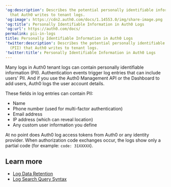 ---
'og:description': Describes the potential personally identifiable information (PII)
  that Auth0 writes to tenant logs.
'og:image': https://cdn2.auth0.com/docs/1.14553.0/img/share-image.png
'og:title': Personally Identifiable Information in Auth0 Logs
'og:url': https://auth0.com/docs/
permalink: pii-in-logs
title: Personally Identifiable Information in Auth0 Logs
'twitter:description': Describes the potential personally identifiable information
  (PII) that Auth0 writes to tenant logs.
'twitter:title': Personally Identifiable Information in Auth0 Logs
---
Many logs in Auth0 tenant logs can contain personally identifiable information (PII). Authentication events trigger log entries that can include users' PII. And if you use the Auth0 <Tooltip tip="Management API: A product to allow customers to perform administrative tasks." cta="View Glossary" href="/docs/glossary?term=Management+API">Management API</Tooltip> or the Dashboard to add users, Auth0 logs the user account details.

These fields in log entries can contain PII:

* Name
* Phone number (used for <Tooltip tip="Multi-factor authentication (MFA): User authentication process that uses a factor in addition to username and password such as a code via SMS." cta="View Glossary" href="/docs/glossary?term=multi-factor+authentication">multi-factor authentication</Tooltip>)
* Email address
* IP address (which can reveal location)
* Any custom user information you define

At no point does Auth0 log <Tooltip tip="Access Token: Authorization credential, in the form of an opaque string or JWT, used to access an API." cta="View Glossary" href="/docs/glossary?term=access+tokens">access tokens</Tooltip> from Auth0 or any <Tooltip tip="Access Token: Authorization credential, in the form of an opaque string or JWT, used to access an API." cta="View Glossary" href="/docs/glossary?term=identity+provider">identity provider</Tooltip>. When authorization code exchanges occur, the logs show only a partial code (for example: `code: 31XXXXX`).

## Learn more

* [Log Data Retention](/docs/deploy-monitor/logs/log-data-retention)
* [Log Search Query Syntax](/docs/deploy-monitor/logs/log-search-query-syntax)